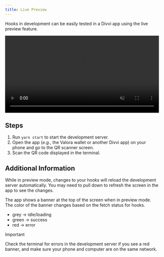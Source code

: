 ```yaml
---
title: Live Preview
---
```

Hooks in development can be easily tested in a Divvi app using the live preview feature.

<video controls muted playsInline width="100%">
  <source src="https://raw.githubusercontent.com/divvi-xyz/hooks/main/docs/assets/live-preview.mp4"/>
</video>

## Steps

1. Run `yarn start` to start the development server.
2. Open the app (_e.g._, the Valora wallet or another Divvi app) on your phone and go to the QR scanner screen.
3. Scan the QR code displayed in the terminal.

## Additional Information

While in preview mode, changes to your hooks will reload the development server automatically.
You may need to pull down to refresh the screen in the app to see the changes.

The app shows a banner at the top of the screen when in preview mode. The color of the banner changes based on the fetch status for hooks.

- grey -> idle/loading
- green -> success
- red -> error

> [!IMPORTANT]
> Check the terminal for errors in the development server if you see a red banner, and make sure your phone and computer are on the same network.



<EditPage editUrl="https://github.com/divvi-xyz/hooks/edit/main/docs/live-preview.md" lastModified="2025-02-19T14:27:25.000Z" />